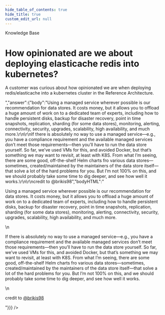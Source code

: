 ```yaml
---
hide_table_of_contents: true
hide_title: true
custom_edit_url: null
---
```



<CenterLayout>
<span className="searchCategory">Knowledge Base</span>
<h1>How opinionated are we about deploying elasticache redis into kubernetes?</h1>
<GitHub discussion={{"id":"D_kwDOF8slf84AORiM","number":98,"author":{"login":"rhoboat"},"title":"How opinionated are we about deploying elasticache redis into kubernetes?","body":"A customer was curious about how opinionated we are when deploying redis/elasticache into a kubernetes cluster in the Reference Architecture.","bodyHTML":"<p dir=\"auto\">A customer was curious about how opinionated we are when deploying redis/elasticache into a kubernetes cluster in the Reference Architecture.</p>","answer":{"body":"Using a managed service wherever possible is our recommendation for data stores. It costs money, but it allows you to offload a huge amount of work on to a dedicated team of experts, including how to handle persistent disks, backup for disaster recovery, point in time snapshots, replication, sharding (for some data stores), monitoring, alerting, connectivity, security, upgrades, scalability, high availability, and much more.\r\n\r\nIf there is absolutely no way to use a managed service—e.g., you have a compliance requirement and the available managed services don’t meet those requirements—then you’ll have to run the data store yourself. So far, we’ve used VMs for this, and avoided Docker, but that’s something we may want to revisit, at least with K8S. From what I’m seeing, there are some good, off-the-shelf Helm charts fro various data stores—sometimes, created/maintained by the maintainers of the data store itself—that solve a lot of the hard problems for you. But I’m not 100% on this, and we should probably take some time to dig deeper, and see how well it works.\r\n\r\ncredit to @brikis98","bodyHTML":"<p dir=\"auto\">Using a managed service wherever possible is our recommendation for data stores. It costs money, but it allows you to offload a huge amount of work on to a dedicated team of experts, including how to handle persistent disks, backup for disaster recovery, point in time snapshots, replication, sharding (for some data stores), monitoring, alerting, connectivity, security, upgrades, scalability, high availability, and much more.</p>\n<p dir=\"auto\">If there is absolutely no way to use a managed service—e.g., you have a compliance requirement and the available managed services don’t meet those requirements—then you’ll have to run the data store yourself. So far, we’ve used VMs for this, and avoided Docker, but that’s something we may want to revisit, at least with K8S. From what I’m seeing, there are some good, off-the-shelf Helm charts fro various data stores—sometimes, created/maintained by the maintainers of the data store itself—that solve a lot of the hard problems for you. But I’m not 100% on this, and we should probably take some time to dig deeper, and see how well it works.</p>\n<p dir=\"auto\">credit to <a class=\"user-mention notranslate\" data-hovercard-type=\"user\" data-hovercard-url=\"/users/brikis98/hovercard\" data-octo-click=\"hovercard-link-click\" data-octo-dimensions=\"link_type:self\" href=\"https://github.com/brikis98\">@brikis98</a></p>"}}} />

</CenterLayout>
  

<!-- ##DOCS-SOURCER-START
{
  "sourcePlugin": "github-discussions",
  "hash": "1fd557ed497fd00a1fceb98a7cf72adb"
}
##DOCS-SOURCER-END -->
